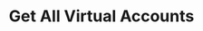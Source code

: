 ---
openapi: /openapi.json GET /virtual-accounts
title: Get All Virtual Accounts
description: This retrieves and lists all the active virtual accounts you created.
---